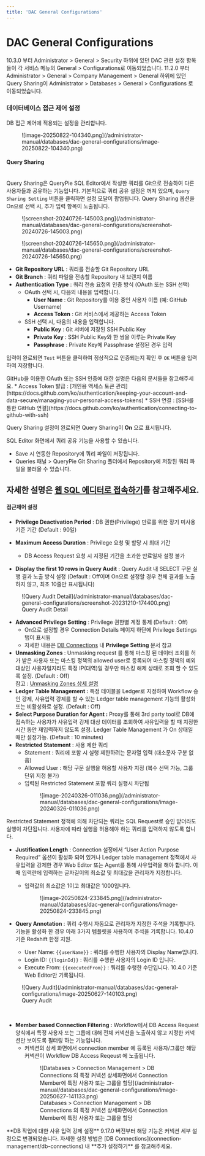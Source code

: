 ```yaml
---
title: 'DAC General Configurations'
---
```



# DAC General Configurations

<Callout type="info">
10.3.0 부터 Administrator &gt; General &gt; Security 하위에 있던 DAC 관련 설정 항목들이 각 서비스 메뉴의 General &gt; Configurations로 이동되었습니다.
11.2.0 부터 Administrator &gt; General &gt; Company Management &gt; General 하위에 있던 Query Sharing이 Administrator &gt; Databases &gt; General &gt; Configurations 로 이동되었습니다.
</Callout>

### 데이터베이스 접근 제어 설정

DB 접근 제어에 적용되는 설정을 관리합니다.

<figure data-layout="center" data-align="center">
![image-20250822-104340.png](/administrator-manual/databases/dac-general-configurations/image-20250822-104340.png)
</figure>


#### Query Sharing

<br/>Query Sharing은 QueryPie SQL Editor에서 작성한 쿼리를 Git으로 전송하여 다른 사용자들과 공유하는 기능입니다. 기본적으로 쿼리 공유 설정은 꺼져 있으며, `Query Sharing Setting` 버튼을 클릭하면 설정 모달이 팝업됩니다. Query Sharing 옵션을 On으로 선택 시, 추가 입력 항목이 노출됩니다.
<figure data-layout="center" data-align="center">
![screenshot-20240726-145003.png](/administrator-manual/databases/dac-general-configurations/screenshot-20240726-145003.png)
</figure>
<figure data-layout="center" data-align="center">
![screenshot-20240726-145650.png](/administrator-manual/databases/dac-general-configurations/screenshot-20240726-145650.png)
</figure>

*  **Git Repository URL**  : 쿼리를 전송할 Git Repository URL
*  **Git Branch**  : 쿼리 파일을 전송할 Repository 내 브랜치 이름
*  **Authentication Type**  : 쿼리 전송 요청의 인증 방식 (OAuth 또는 SSH 선택)
    * OAuth 선택 시, 다음의 내용을 입력합니다.
        *  **User Name** : Git Repository를 이용 중인 사용자 이름 (예: GitHub Username)
        *  **Access Token**  : Git 서비스에서 제공하는 Access Token
    * SSH 선택 시, 다음의 내용을 입력합니다.
        *  **Public Key**  : Git 서버에 저장된 SSH Public Key
        *  **Private Key**  : SSH Public Key와 한 쌍을 이루는 Private Key
        *  **Passphrase**  : Private Key에 Passphrase 설정된 경우 입력


입력이 완료되면 `Test` 버튼을 클릭하여 정상적으로 인증되는지 확인 후 `OK` 버튼을 입력하여 저장합니다.

<Callout type="info">
GitHub을 이용한 OAuth 또는 SSH 인증에 대한 설명은 다음의 문서들을 참고해주세요.
* Access Token 발급 : [개인용 액세스 토큰 관리](https://docs.github.com/ko/authentication/keeping-your-account-and-data-secure/managing-your-personal-access-tokens)
* SSH 연결 : [SSH를 통한 GitHub 연결](https://docs.github.com/ko/authentication/connecting-to-github-with-ssh)
</Callout>


Query Sharing 설정이 완료되면 Query Sharing이  **On** 으로 표시됩니다.

SQL Editor 화면에서 쿼리 공유 기능을 사용할 수 있습니다.

* Save 시 연동한 Repository에 쿼리 파일이 저장됩니다.
* Queries 패널 &gt; QueryPie Git Sharing 폴더에서 Repository에 저장된 쿼리 파일을 불러올 수 있습니다.

자세한 설명은 [웹 SQL 에디터로 접속하기](../../user-manual/database-access-control/connecting-with-web-sql-editor)를 참고해주세요.
---

#### 접근제어 설정


*  **Privilege Deactivation Period** : DB 권한(Privilege) 만료를 위한 장기 미사용 기준 기간 (Default : 90일)
*  **Maximum Access Duration** : Privilege 요청 및 할당 시 최대 기간
    * DB Access Request 요청 시 지정된 기간을 초과한 만료일자 설정 불가

*  **Display the first 10 rows in Query Audit** : Query Audit 내 SELECT 구문 실행 결과 노출 방식 설정 (Default : Off이며 On으로 설정할 경우 전체 결과를 노출하지 않고, 최초 10줄만 표시됩니다)

<figure data-layout="center" data-align="center">
![Query Audit Detail](/administrator-manual/databases/dac-general-configurations/screenshot-20231210-174400.png)
<figcaption>
Query Audit Detail
</figcaption>
</figure>

*  **Advanced Privilege Setting**  : Privilege 권한별 계정 통제 (Default : Off)
    * On으로 설정할 경우 Connection Details 페이지 하단에 Privilege Settings 탭이 표시됨
    * 자세한 내용은 [DB Connections](connection-management/db-connections) 내  **Privilege Setting**  문서 참고
*  **Unmasking Zones** : Unmasking request 를 통해 마스킹 된 데이터 조회를 허가 받은 사용자 또는 마스킹 정책의 allowed user로 등록되어 마스킹 정책의 예외 대상인 사용자일지라도 특정 IP(대역)일 경우만 마스킹 해제 상태로 조회 할 수 있도록 설정. (Default : Off) <br/>참고 : [Unmasking Zones 상세 설명](dac-general-configurations/unmasking-zones)
*  **Ledger Table Management :**  특정 테이블을 Ledger로 지정하여 Workflow 승인 강제, 사유입력 강제를 할 수 있는 Ledger table management 기능의 활성화 또는 비활성화로 설정. (Default : Off)
*  **Select Purpose Duration for Agent :**  Proxy를 통해 3rd party tool로 DB에 접속하는 사용자가 사유입력 강제 대상 데이터를 조회하여 사유입력을 할 때 지정한 시간 동안 재입력하지 않도록 설정. Ledger Table Management 가 On 상태일 때만 설정가능. (Default : 10 minutes)
*  **Restricted Statement**  : 사용 제한 쿼리
    * Statement : 쿼리에 포함 시 실행 제한하려는 문자열 입력 (대소문자 구분 없음)
    * Allowed User : 해당 구문 실행을 허용할 사용자 지정 (복수 선택 가능, 그룹 단위 지정 불가)
    * 입력된 Restricted Statement 포함 쿼리 실행시 차단됨
      <figure data-layout="center" data-align="center">
      ![image-20240326-011036.png](/administrator-manual/databases/dac-general-configurations/image-20240326-011036.png)
      </figure>

<Callout type="important">
Restricted Statement 정책에 의해 차단되는 쿼리는 SQL Request로 승인 받더라도 실행이 차단됩니다. 사용자에 따라 실행을 허용해야 하는 쿼리를 입력하지 않도록 합니다.
</Callout>

*  **Justification Length**  : Connection 설정에서 “User Action Purpose Required” 옵션이 활성화 되어 있거나 Ledger table management 정책에서 사유입력을 강제한 경우 Web Editor 또는 Agent를 통해 사유입력을 해야 합니다. 이때 입력란에 입력하는 글자길이의 최소값 및 최대값을 관리자가 지정합니다.
    * 입력값의 최소값은 1이고 최대값은 1000입니다.<br/>
      <figure data-layout="center" data-align="center">
      ![image-20250824-233845.png](/administrator-manual/databases/dac-general-configurations/image-20250824-233845.png)
      </figure>

*  **Query Annotation**  : 쿼리 수행시 자동으로 관리자가 지정한 주석을 기록합니다. 기능을 활성화 한 경우 아래 3가지 템플릿을 사용하여 주석을 기록합니다. 10.4.0 기준 Redshift 한정 지원.
    * User Name: `{{userName}}` : 쿼리를 수행한 사용자의 Display Name입니다.
    * Login ID: `{{loginId}}` : 쿼리를 수행한 사용자의 Login ID 입니다.
    * Execute From: `{{executedFrom}}` : 쿼리를 수행한 수단입니다. 10.4.0 기준 Web Editor만 기록됩니다. 

<figure data-layout="center" data-align="center">
![Query Audit](/administrator-manual/databases/dac-general-configurations/image-20250627-140103.png)
<figcaption>
Query Audit
</figcaption>
</figure>

<br/>

*  **Member based Connection Filtering :** Workflow에서 DB Access Request 양식에서 특정 사용자 또는 그룹에 대해 전체 커넥션을 노출하지 않고 지정한 커넥션만 보이도록 필터링 하는 기능입니다. 
    * 커넥션의 상세 화면에서 connection member 에 등록된 사용자/그룹만 해당 커넥션이 Workflow DB Access Reqeust 에 노출됩니다.<br/>
      <figure data-layout="center" data-align="center">
      ![Databases &gt; Connection Management &gt; DB Connections 의 특정 커넥션 상세화면에서 Connection Member에 특정 사용자 또는 그룹을 할당](/administrator-manual/databases/dac-general-configurations/image-20250627-141133.png)
      <figcaption>
      Databases &gt; Connection Management &gt; DB Connections 의 특정 커넥션 상세화면에서 Connection Member에 특정 사용자 또는 그룹을 할당
      </figcaption>
      </figure>

<Callout type="info">
**DB 작업에 대한 사유 입력 강제 설정**
9.17.0 버전부터 해당 기능은 커넥션 세부 설정으로 변경되었습니다. 자세한 설정 방법은 [DB Connections](connection-management/db-connections) 내  **추가 설정하기** 를 참고해주세요.
</Callout>
